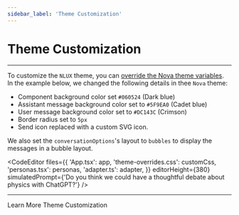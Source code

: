 ```yaml
---
sidebar_label: 'Theme Customization'
---
```




# Theme Customization

---

To customize the `NLUX` theme, you can [override the Nova theme variables](/learn/customize-theme).<br />
In the example below, we changed the following details in thee `Nova` theme:

* Component background color set `#060524` (Dark blue)
* Assistant message background color set to `#5F9EA0` (Cadet blue)
* User message background color set to `#DC143C` (Crimson)
* Border radius set to `5px`
* Send icon replaced with a custom SVG icon.

We also set the `conversationOptions`'s layout to `bubbles` to display the messages in a bubble layout.

<CodeEditor
    files={{
        'App.tsx': app,
        'theme-overrides.css': customCss,
        'personas.tsx': personas,
        'adapter.ts': adapter,
    }}
    editorHeight={380}
    simulatedPrompt={'Do you think we could have a thoughtful debate about physics with ChatGPT?'}
/>

---

<Link className="learn-more-link button button--secondary" to="/learn/customize-theme">Learn More Theme Customization</Link>